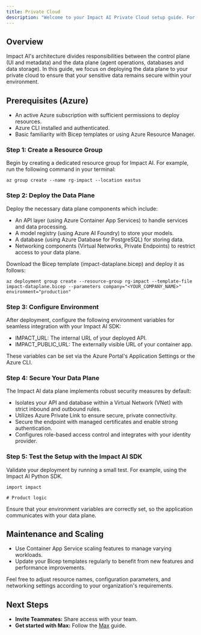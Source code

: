 ```yaml
---
title: Private Cloud
description: "Welcome to your Impact AI Private Cloud setup guide. For customers with high privacy and security requirements, deploying Impact AI's data plane on your private Azure cloud is an ideal solution. This guide details a simple, logical process to deploy the Impact AI data plane while ensuring full control over your data."
---
```


## Overview

Impact AI's architecture divides responsibilities between the control plane (UI and metadata) and the data plane (agent operations, databases and data storage). In this guide, we focus on deploying the data plane to your private cloud to ensure that your sensitive data remains secure within your environment.

## Prerequisites (Azure)

- An active Azure subscription with sufficient permissions to deploy resources.
- Azure CLI installed and authenticated.
- Basic familiarity with Bicep templates or using Azure Resource Manager.

### Step 1: Create a Resource Group

Begin by creating a dedicated resource group for Impact AI. For example, run the following command in your terminal:

```
az group create --name rg-impact --location eastus
```

### Step 2: Deploy the Data Plane

Deploy the necessary data plane components which include:
- An API layer (using Azure Container App Services) to handle services and data processing.
- A model registry (using Azure AI Foundry) to store your models.
- A database (using Azure Database for PostgreSQL) for storing data.
- Networking components (Virtual Networks, Private Endpoints) to restrict access to your data plane.

Download the Bicep template (impact-dataplane.bicep) and deploy it as follows:

```
az deployment group create --resource-group rg-impact --template-file impact-dataplane.bicep --parameters company="<YOUR_COMPANY_NAME>" environment="production"
```

### Step 3: Configure Environment

After deployment, configure the following environment variables for seamless integration with your Impact AI SDK:

- IMPACT_URL: The internal URL of your deployed API.
- IMPACT_PUBLIC_URL: The externally visible URL of your container app.

These variables can be set via the Azure Portal's Application Settings or the Azure CLI.

### Step 4: Secure Your Data Plane

The Impact AI data plane implements robust security measures by default:

- Isolates your API and database within a Virtual Network (VNet) with strict inbound and outbound rules.
- Utilizes Azure Private Link to ensure secure, private connectivity.
- Secure the endpoint with managed certificates and enable strong authentication.
- Configures role-based access control and integrates with your identity provider.

### Step 5: Test the Setup with the Impact AI SDK

Validate your deployment by running a small test. For example, using the Impact AI Python SDK.

```
import impact

# Product logic
```

Ensure that your environment variables are correctly set, so the application communicates with your data plane.

## Maintenance and Scaling

- Use Container App Service scaling features to manage varying workloads.
- Update your Bicep templates regularly to benefit from new features and performance improvements.

Feel free to adjust resource names, configuration parameters, and networking settings according to your organization's requirements.

## Next Steps

- **Invite Teammates:** Share access with your team.
- **Get started with Max:** Follow the [Max](/workflows/max) guide.
